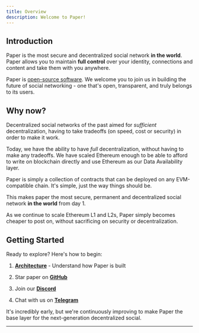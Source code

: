 ```yaml
---
title: Overview
description: Welcome to Paper!
---
```


## Introduction

Paper is the most secure and decentralized social network **in the world**.
Paper allows you to maintain **full control** over your identity, connections and content and take them with you anywhere.

Paper is [open-source software](https://github.com/on-paper/ink). We welcome you to join us in building the future of social networking - one that's open, transparent, and truly belongs to its users.

## Why now? 

Decentralized social networks of the past aimed for *sufficient* decentralization, having to take tradeoffs (on speed, cost or security) in order to make it work.

Today, we have the ability to have *full* decentralization, without having to make any tradeoffs. We have scaled Ethereum enough to be able to afford to write on blockchain directly and use Ethereum as our Data Availability layer.

Paper is simply a collection of contracts that can be deployed on any EVM-compatible chain. It's simple, just the way things should be.

This makes paper the most secure, permanent and decentralized social network **in the world** from day 1.

As we continue to scale Ethereum L1 and L2s, Paper simply becomes cheaper to post on, without sacrificing on security or decentralization.

## Getting Started

Ready to explore? Here's how to begin:

1. **[Architecture](/docs/architecture)** - Understand how Paper is built

2. Star paper on **[GitHub](https://github.com/on-paper/ink)**

3. Join our **[Discord](https://discord.gg/VQ72d2yHge)**

4. Chat with us on **[Telegram](https://t.me/cartel_sh)**

It's incredibly early, but we're continuously improving to make Paper the base layer for the next-generation decentralized social.

---